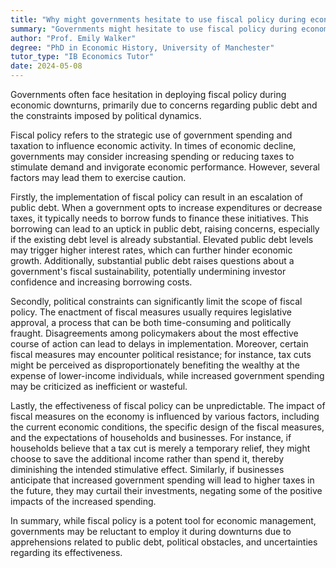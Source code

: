 ```yaml
---
title: "Why might governments hesitate to use fiscal policy during economic downturns?"
summary: "Governments might hesitate to use fiscal policy during economic downturns due to concerns about public debt and political constraints."
author: "Prof. Emily Walker"
degree: "PhD in Economic History, University of Manchester"
tutor_type: "IB Economics Tutor"
date: 2024-05-08
---
```


Governments often face hesitation in deploying fiscal policy during economic downturns, primarily due to concerns regarding public debt and the constraints imposed by political dynamics.

Fiscal policy refers to the strategic use of government spending and taxation to influence economic activity. In times of economic decline, governments may consider increasing spending or reducing taxes to stimulate demand and invigorate economic performance. However, several factors may lead them to exercise caution.

Firstly, the implementation of fiscal policy can result in an escalation of public debt. When a government opts to increase expenditures or decrease taxes, it typically needs to borrow funds to finance these initiatives. This borrowing can lead to an uptick in public debt, raising concerns, especially if the existing debt level is already substantial. Elevated public debt levels may trigger higher interest rates, which can further hinder economic growth. Additionally, substantial public debt raises questions about a government's fiscal sustainability, potentially undermining investor confidence and increasing borrowing costs.

Secondly, political constraints can significantly limit the scope of fiscal policy. The enactment of fiscal measures usually requires legislative approval, a process that can be both time-consuming and politically fraught. Disagreements among policymakers about the most effective course of action can lead to delays in implementation. Moreover, certain fiscal measures may encounter political resistance; for instance, tax cuts might be perceived as disproportionately benefiting the wealthy at the expense of lower-income individuals, while increased government spending may be criticized as inefficient or wasteful.

Lastly, the effectiveness of fiscal policy can be unpredictable. The impact of fiscal measures on the economy is influenced by various factors, including the current economic conditions, the specific design of the fiscal measures, and the expectations of households and businesses. For instance, if households believe that a tax cut is merely a temporary relief, they might choose to save the additional income rather than spend it, thereby diminishing the intended stimulative effect. Similarly, if businesses anticipate that increased government spending will lead to higher taxes in the future, they may curtail their investments, negating some of the positive impacts of the increased spending.

In summary, while fiscal policy is a potent tool for economic management, governments may be reluctant to employ it during downturns due to apprehensions related to public debt, political obstacles, and uncertainties regarding its effectiveness.
    